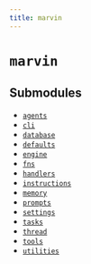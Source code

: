 ```yaml
---
title: marvin
---
```


# `marvin`

## Submodules
- [`agents`](marvin-agents)
- [`cli`](marvin-cli)
- [`database`](marvin-database)
- [`defaults`](marvin-defaults)
- [`engine`](marvin-engine)
- [`fns`](marvin-fns)
- [`handlers`](marvin-handlers)
- [`instructions`](marvin-instructions)
- [`memory`](marvin-memory)
- [`prompts`](marvin-prompts)
- [`settings`](marvin-settings)
- [`tasks`](marvin-tasks)
- [`thread`](marvin-thread)
- [`tools`](marvin-tools)
- [`utilities`](marvin-utilities)
